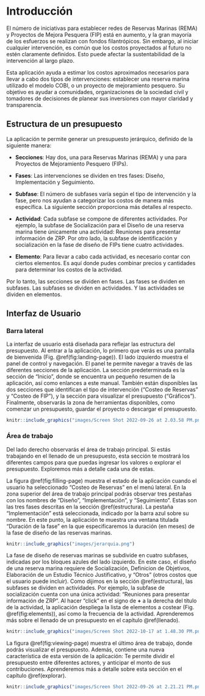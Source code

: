 # Introducción {#intro}

El número de iniciativas para establecer redes de Reservas Marinas (REMA) y Proyectos de Mejora Pesquera (FIP) está en aumento, y la gran mayoría de los esfuerzos se realizan con fondos filantrópicos. Sin embargo, al iniciar cualquier intervención, es común que los costos proyectados al futuro no estén claramente definidos. Esto puede afectar la sustentabilidad de la intervención al largo plazo.

Esta aplicación ayuda a estimar los costos aproximados necesarios para llevar a cabo dos tipos de intervenciones: establecer una reserva marina utilizado el modelo COBI, o un proyecto de mejoramiento pesquero. Su objetivo es ayudar a comunidades, organizaciones de la sociedad civil y tomadores de decisiones de planear sus inversiones con mayor claridad y transparencia.

## Estructura de un presupuesto {#estructura}

La aplicación te permite generar un presupuesto jerárquico, definido de la siguiente manera:

- **Secciones**: Hay dos, una para Reservas Marinas (REMA) y una para Proyectos de Mejoramiento Pesquero (FIPs).

- **Fases**: Las intervenciones se dividen en tres fases: Diseño, Implementación y Seguimiento.

- **Subfase**: El número de subfases varía según el tipo de intervención y la fase, pero nos ayudan a categorizar los costos de manera más específica. La siguiente sección proporciona más detalles al respecto.

- **Actividad**: Cada subfase se compone de diferentes actividades. Por ejemplo, la subfase de Socialización para el Diseño de una reserva marina tiene únicamente una actividad: Reuniones para presentar información de ZRP. Por otro lado, la subfase de identificación y socialización en la fase de diseño de FIPs tiene cuatro actividades.

- **Elemento**: Para llevar a cabo cada actividad, es necesario contar con ciertos elementos. Es aquí donde pudes combinar precios y cantidades para determinar los costos de la actividad.

Por lo tanto, las secciones se dividen en fases. Las fases se dividen en subfases. Las subfases se dividen en actividades. Y las actividades se dividen en elementos.

## Interfaz de Usuario

### Barra lateral

La interfaz de usuario está diseñada para reflejar las estructura del presupuesto. Al entrar a la aplicación, lo primero que verás es una pantalla de bienvenida (Fig. \@ref(fig:landing-page)). El lado izquierdo muestra el panel de control y navegación. El panel te permite navegar a través de las diferentes secciones de la aplicación. La sección predeterminada es la sección de "Inicio", donde se encuentra un pequeño resumen de la aplicación, así como enlances a este manual. También están disponibles las dos secciones que identifican el tipo de intervención ("Costeo de Reservas" y "Costeo de FIP"), y la sección para visualizar el presupuesto ("Gráficos"). Finalmente, observarás la zona de herramientas disponibles, como comenzar un presupuesto, guardar el proyecto o descargar el presupuesto.

```r
knitr::include_graphics("images/Screen Shot 2022-09-26 at 2.03.58 PM.png")
```

### Área de trabajo

Del lado derecho observarás el área de trabajo principal. Si estás trabajando en el llenado de un presupuesto, esta sección te mostrará los diferentes campos para que puedas ingresar los valores o explorar el presupuesto. Exploremos más a detalle cada una de estas.

La figura \@ref(fig:filling-page) muestra el estado de la aplicación cuando el usuario ha seleccionado "Costeo de Reservas" en el menú lateral. En la zona superior del área de trabajo principal podrás observar tres pestañas con los nombres de "Diseño", "Implementación", y "Seguimiento". Estas son las tres fases descritas en la sección \@ref(estructura). La pestaña "Implementación" está seleccionada, indicado por la barra azul sobre su nombre. En este punto, la aplicación te muestra una ventana titulada "Duración de la fase" en la que especificaremos la duración (en meses) de la fase de diseño de las reservas marinas.

```r
knitr::include_graphics("images/jerarquia.png")
```

La fase de diseño de reservas marinas se subdivide en cuatro subfases, indicadas por los bloques azules del lado izquierdo. En este caso, el diseño de una reserva marina requiere de Socialización, Definicion de Objetivos, Elaboración de un Estudio Técnico Justificativo, y "Otros" (otros costos que el usuario puede incluir). Como dijimos en la sección \@ref(estructura), las subfases se dividen en actividades. Por ejemplo, la subfase de socialización cuenta con una única actividad: "Reuniones para presentar información de ZRP". Al hacer "click" en el signo de **+** a la derecha del título de la actividad, la aplicación despliega la lista de elementos a costear (Fig. \@ref(fig:elements)), así como la frecuencia de la actividad. Aprenderemos más sobre el llenado de un presupuesto en el capítulo \@ref(llenado).

```r
knitr::include_graphics("images/Screen Shot 2022-10-17 at 1.48.30 PM.png")
```

La figura \@ref(fig:viewing-page) muestra el último área de trabajo, donde podrás visualizar el presupuesto. Además, contiene una nueva característica de esta versión de la aplicación: Te permite dividir el presupuesto entre diferentes actores, y anticipar el monto de sus contribuciones. Aprenderemos más a detalle sobre esta sección en el capítulo \@ref(explorar).

```r
knitr::include_graphics("images/Screen Shot 2022-09-26 at 2.21.21 PM.png")
```

